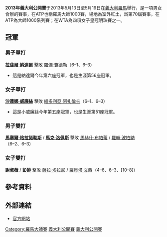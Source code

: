 {{GrandSlamInfo|2013|義大利公開賽|
| date=5月13日 - 19日
| edition=70屆
| champms={{flagicon|ESP}} [[拉斐爾·納達爾|拉斐爾·納達爾]]
| champws={{flagicon|USA}} [[沙蓮娜·威廉絲|沙蓮娜·威廉絲]]
| champmd={{flagicon|USA}} [[鮑勃·布賴恩|鮑勃·布賴恩]] / {{flagicon|USA}} [[邁克·布賴恩|邁克·布賴恩]]
| champwd={{flagicon|TPE}} [[謝淑薇|謝淑薇]] / {{flagicon|CHN}} [[彭帥|彭帥]]
}}

'''2013年義大利公開賽'''于2013年5月13日至5月19日在[[義大利|義大利]][[羅馬|羅馬]]舉行，是一項男女合辦的賽事，在ATP也稱羅馬大師1000賽，場地為室外紅土，爲第70屆賽事，在ATP為大師1000系列賽；在WTA為四項女子皇冠明珠賽之一。

==冠軍==
===男子單打===
{{main|2013年義大利公開賽男子單打比賽}}
{{flagicon|ESP}} '''[[拉斐爾·納達爾|拉斐爾·納達爾]]''' 擊敗 {{flagicon|SUI}} [[羅傑·費德勒|羅傑·費德勒]]（6–1、6–3）
*這是納達爾今年第六座冠軍，也是生涯第56座冠軍。

===女子單打===
{{main|2013年義大利公開賽女子單打比賽}}
{{flagicon|RUS}} '''[[沙蓮娜·威廉絲|沙蓮娜·威廉絲]]''' 擊敗 {{flagicon|BLR}} [[維多利亞·阿扎倫卡|維多利亞·阿扎倫卡]]（6–1、6–3）
*這是小威廉絲今年第五座冠軍，也是生涯第51座冠軍。

===男子雙打===
{{main|2013年義大利公開賽男子雙打比賽}}
{{flagicon|ESP}} '''[[馬塞爾·格拉諾勒斯|馬塞爾·格拉諾勒斯]]''' / {{flagicon|ESP}} '''[[馬克·洛佩斯|馬克·洛佩斯]]''' 擊敗 {{flagicon|IND}} [[馬赫什·布帕蒂|馬赫什·布帕蒂]] / {{flagicon|IND}} [[羅翰·波柏納|羅翰·波柏納]]（6–2、6–3）

===女子雙打===
{{main|2013年義大利公開賽女子雙打比賽}}
{{flagicon|TPE}} '''[[謝淑薇|謝淑薇]]''' / {{flagicon|CHN}} '''[[彭帥|彭帥]]''' 擊敗 {{flagicon|ITA}} [[薩拉·埃拉尼|薩拉·埃拉尼]] / {{flagicon|ITA}} [[羅貝塔·文西|羅貝塔·文西]]（4–6、6–3、[10–8]）

==參考資料==
{{reflist}}

==外部連結==
*[https://web.archive.org/web/20110211202656/http://www.internazionalibnlditalia.it/1/Default.asp?LNG=EN 官方網站]

{{羅馬大師賽}}

{{DEFAULTSORT:2013 Internazionali Bnl D'italia}}

[[Category:羅馬大師賽|Category:羅馬大師賽]]
[[Category:2013年ATP世界巡迴賽|義大利公開賽]]
[[Category:2013年WTA巡迴賽|義大利公開賽]]